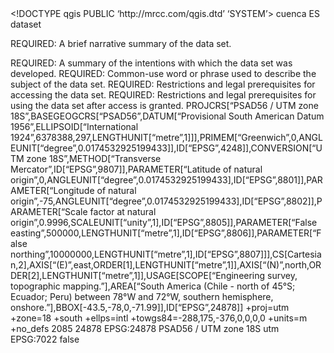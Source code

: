 <!DOCTYPE qgis PUBLIC 'http://mrcc.com/qgis.dtd' 'SYSTEM'>
<qgis version="3.34.2-Prizren">
  <identifier>cuenca</identifier>
  <parentidentifier></parentidentifier>
  <language>ES</language>
  <type>dataset</type>
  <title>cuenca</title>
  <abstract>REQUIRED: A brief narrative summary of the data set.

REQUIRED: A summary of the intentions with which the data set was developed.</abstract>
  <keywords vocabulary="gmd:topicCategory">
    <keyword>REQUIRED: Common-use word or phrase used to describe the subject of the data set.</keyword>
  </keywords>
  <contact>
    <name></name>
    <organization></organization>
    <position></position>
    <voice></voice>
    <fax></fax>
    <email></email>
    <role></role>
  </contact>
  <links>
    <link format="" name="Shapefile" url="file://\\PERSONAL\D\BASE SIG PERU\BASE SIG PERU\PERU\PERU\CUENCAS\INRENA\cuenca.shp" type="Local Area Network" description="" size="" mimeType=""/>
  </links>
  <dates/>
  <fees></fees>
  <constraints type="Acceso">REQUIRED: Restrictions and legal prerequisites for accessing the data set.</constraints>
  <rights>REQUIRED: Restrictions and legal prerequisites for using the data set after access is granted.</rights>
  <encoding></encoding>
  <crs>
    <spatialrefsys nativeFormat="Wkt">
      <wkt>PROJCRS["PSAD56 / UTM zone 18S",BASEGEOGCRS["PSAD56",DATUM["Provisional South American Datum 1956",ELLIPSOID["International 1924",6378388,297,LENGTHUNIT["metre",1]]],PRIMEM["Greenwich",0,ANGLEUNIT["degree",0.0174532925199433]],ID["EPSG",4248]],CONVERSION["UTM zone 18S",METHOD["Transverse Mercator",ID["EPSG",9807]],PARAMETER["Latitude of natural origin",0,ANGLEUNIT["degree",0.0174532925199433],ID["EPSG",8801]],PARAMETER["Longitude of natural origin",-75,ANGLEUNIT["degree",0.0174532925199433],ID["EPSG",8802]],PARAMETER["Scale factor at natural origin",0.9996,SCALEUNIT["unity",1],ID["EPSG",8805]],PARAMETER["False easting",500000,LENGTHUNIT["metre",1],ID["EPSG",8806]],PARAMETER["False northing",10000000,LENGTHUNIT["metre",1],ID["EPSG",8807]]],CS[Cartesian,2],AXIS["(E)",east,ORDER[1],LENGTHUNIT["metre",1]],AXIS["(N)",north,ORDER[2],LENGTHUNIT["metre",1]],USAGE[SCOPE["Engineering survey, topographic mapping."],AREA["South America (Chile - north of 45°S; Ecuador; Peru) between 78°W and 72°W, southern hemisphere, onshore."],BBOX[-43.5,-78,0,-71.99]],ID["EPSG",24878]]</wkt>
      <proj4>+proj=utm +zone=18 +south +ellps=intl +towgs84=-288,175,-376,0,0,0,0 +units=m +no_defs</proj4>
      <srsid>2085</srsid>
      <srid>24878</srid>
      <authid>EPSG:24878</authid>
      <description>PSAD56 / UTM zone 18S</description>
      <projectionacronym>utm</projectionacronym>
      <ellipsoidacronym>EPSG:7022</ellipsoidacronym>
      <geographicflag>false</geographicflag>
    </spatialrefsys>
  </crs>
  <extent>
    <spatial minx="-203032.890625" miny="7965073" dimensions="2" minz="0" maxy="9996290" maxz="0" crs="" maxx="1191366.25"/>
    <temporal>
      <period>
        <start></start>
        <end></end>
      </period>
    </temporal>
  </extent>
</qgis>
